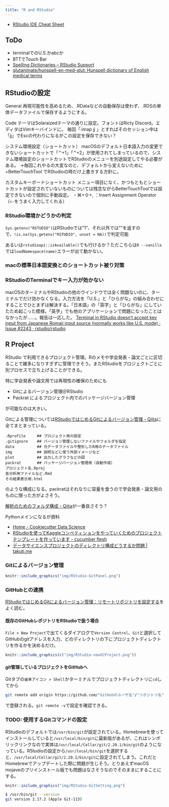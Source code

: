 ```yaml
---
title: "R and RStudio"
---
```


- [RStudio IDE Cheat Sheet](https://github.com/rstudio/cheatsheets/raw/master/rstudio-ide.pdf)

## ToDo

- terminalでのU.S.かabcか
- BTTでTouch Bar
- [Spelling Dictionaries – RStudio Support](https://support.rstudio.com/hc/en-us/articles/200551916#custom?version=1.1.463&mode=desktop)
- [glutanimate/hunspell-en-med-glut: Hunspell dictionary of English medical terms](https://github.com/glutanimate/hunspell-en-med-glut)

## RStudioの設定

General
再現可能性を高めるため、.RDataなどの自動保存は使わず、.RDSの単体データファイルで保存するようにする。

Code
テーマはSolaraizedテーマの通りに設定。フォントはRicty Discord。エディタはVimキーバインドに。
毎回「:imap jj <Esc>」とすればそのセッション中は「jj」でEscの代わりになるがこの設定を保存できない？

システム環境設定（ショートカット）
macOSのデフォルト日本語入力の変更できないショートカットで「⌃+1」「⌃+2」が使用されてしまっているので、システム環境設定のショートカットでRStudioのメニューを別途設定してやる必要がある。
→毎回これやるの大変なのと、デフォルトから変えないために +BetterTouchTool でRStudioの時だけ上書きする方針に。

カスタムキーボードショートカット
メニュー項目になく、かつもともとショートカットが設定されていないものについては残念ながらBetterTouchToolでは設定できないので個別に手動設定。
・⌘+⇧+, ：Insert Assignment Operator （`<-`をうまく入力してくれる）

### RStudio環境かどうかの判定

`Sys.getenv("RSTUDIO")`はRStudioでは"1"、それ以外では""を返すので、`!is.na(Sys.getenv("RSTUDIO", unset = NA))`で判定可能

あるいは`rstudioapi::isAvailable()`でも行けるか？ただこちらは`R --vanilla`では`loadNamespace(name)`エラーが出て動かない。

### macの標準日本語変換とのショートカット被り対策

### RStudioのTerminalでキー入力が効かない

macOSのターミナルやRStudioの他のウインドウでは全く問題ないのに、ターミナルでだけ効かなくなる。入力方法を「U.S.」と「ひらがな」の組み合わせにすることでひとまずは解決する。「日本語」の「英字」と「ひらがな」にしていたため起こった模様。「英字」でも他のアプリケーションで問題になったことはなかったが……。報告は一応した。
[Terminal in RStudio doesn't accept key input from Japanese Romaji input source (normally works like U.S. mode) · Issue #2243 · rstudio/rstudio](https://github.com/rstudio/rstudio/issues/2243)

## R Project

RStudio で利用できるプロジェクト管理。Rのメモや学会発表・論文ごとに区切ることで雑多になりすぎずに管理できそう。またRStudioをプロジェクトごとに別プロセスで立ち上げることができる。

特に学会発表や論文用では再現性の確保のためにも

- Gitによるバージョン管理＠RStudio
- Packrat によるプロジェクト内でのパッケージバージョン管理

が可能なのは大きい。

Gitによる管理については[RStudioではじめるGitによるバージョン管理 - Qiita](https://qiita.com/uri/items/6b94609f156173ed43ed)に全てまとまっている。


    .Rprofile     ## プロジェクト用の設定
    .gitignore    ## バージョン管理しないファイルやフォルダを指定
    data          ## 元データファイルや整形したR用のデータファイル
    img           ## 説明などに使う外部イメージなど
    plot          ## 出力したグラフなどの図
    packrat       ## パッケージバージョン管理用（自動作成）
    プロジェクト名.Rproj
    各分析用ファイルなど.Rmd
    その結果表示用.html


のような構成になる。packratはそれなりに容量を食うので学会発表・論文用のものに限った方がよさそう。

[解析のためのフォルダ構成 - Qiita](https://qiita.com/sshojiro/items/2f2720ba7697e8758855)が一番良さそう？

Pythonメインになるが資料

- [Home - Cookiecutter Data Science](https://drivendata.github.io/cookiecutter-data-science/)
- [RStudioを使ってKaggleコンペティションをやっていくためのプロジェクトテンプレートを作っています - cucumber flesh](https://uribo.hatenablog.com/entry/2017/07/25/073200)
- [データサイエンスプロジェクトのディレクトリ構成どうするか問題 | takuti.me](https://takuti.me/note/data-science-project-structure/)

### Gitによるバージョン管理

```r
knitr::include_graphics("img/RStudio-GitPanel.png")
```




### GitHubとの連携

[RStudioではじめるGitによるバージョン管理：リモートリポジトリを設定する](https://qiita.com/uri/items/6b94609f156173ed43ed#%E3%83%AA%E3%83%A2%E3%83%BC%E3%83%88%E3%83%AA%E3%83%9D%E3%82%B8%E3%83%88%E3%83%AA%E3%82%92%E8%A8%AD%E5%AE%9A%E3%81%99%E3%82%8B)をよく読む。

#### 既存のGitHubレポジトリをRStudioで扱う場合

`File > New Project`で出てくるダイアログで`Version Control`、`Git`と選択してGitHubのgitアドレスを入力、どのディレクトリの下にプロジェクトディレクトリを作るかを決めるだけ。

```r
knitr::include_graphics(c("img/RStudio-newVCProject.png"))
```

#### git管理しているプロジェクトをGitHubへ


Gitタブの`歯車アイコン > Shell`かターミナルでプロジェクトディレクトリに`cd`してから

```bash
git remote add origin https://github.com/"GitHubのユーザ名"/"リポジトリ名".git
```

で登録される。`git remote -v`で設定を確認できる。

### TODO: 使用するGitコマンドの設定

RStudioのデフォルトでは`/usr/bin/git`が設定されている。Homebrewを使ってインストールしていると`/usr/local/bin/git`に最新版があるが、これはシンボリックリンクなので実体は`/usr/local/Cellar/git/2.20.1/bin/git`のようになっている。RStudioの設定から`/usr/local/bin/git`を選択すると、`/usr/local/Cellar/git/2.20.1/bin/git`に設定されてしまう。これだとHomebrewでアップデートした際に問題が生じそう。とりあえずmacOS mojaveのプリインストール版でも問題はなさそうなのでそのままにすることにする。

```r
knitr::include_graphics("img/RStudio-GitSetting.png")
```


```bash
$ /usr/bin/git --version
git version 2.17.2 (Apple Git-113)
```
